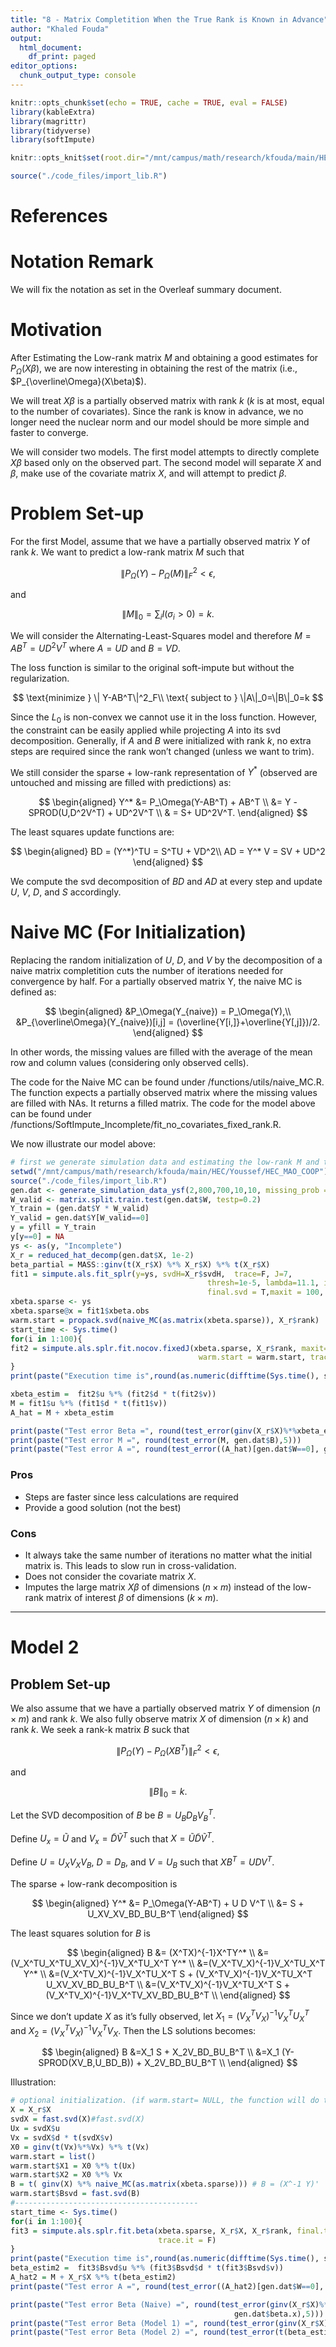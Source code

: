 ```yaml
---
title: "8 - Matrix Completition When the True Rank is Known in Advance"
author: "Khaled Fouda"
output:
  html_document:
    df_print: paged
editor_options:
  chunk_output_type: console
---
```




```r
knitr::opts_chunk$set(echo = TRUE, cache = TRUE, eval = FALSE)
library(kableExtra)
library(magrittr)
library(tidyverse)
library(softImpute)

knitr::opts_knit$set(root.dir="/mnt/campus/math/research/kfouda/main/HEC/Youssef/HEC_MAO_COOP/")
```


```r
source("./code_files/import_lib.R")
```

# References



# Notation Remark

We will fix the notation as set in the Overleaf summary document. 



# Motivation

After Estimating the Low-rank matrix $M$ and obtaining a good estimates for $P_\Omega(X\beta)$, we are now interesting in obtaining the rest of the matrix (i.e., $P_{\overline\Omega}(X\beta)$).

We will treat $X \beta$ is a partially observed matrix with rank $k$ ($k$ is at most, equal to the number of covariates). Since the rank is know in advance, we no longer need the nuclear norm and our model should be more simple and faster to converge.

We will consider two models. The first model attempts to directly complete $X \beta$ based only on the observed part. The second model will separate $X$ and $\beta$, make use of the covariate matrix $X$, and will attempt to predict $\beta$.

# Problem Set-up

For the first Model, assume that we have a partially observed matrix $Y$ of rank $k$. We want to predict a low-rank matrix $M$ such that 

$$
\| P_\Omega(Y)-P_\Omega(M) \|^2_F < \epsilon,
$$

and

$$
\| M\|_0 = \sum_i I(\sigma_i>0) = k.
$$

We will consider the Alternating-Least-Squares model and therefore $M=AB^T=UD^2V^T$ where $A=UD$ and $B=VD$.

The loss function is similar to the original soft-impute but without the regularization.

$$
\text{minimize     } \| Y-AB^T\|^2_F\\ \text{      subject to } \|A\|_0=\|B\|_0=k
$$

Since the $L_0$ is non-convex we cannot use it in the loss function. However, the constraint can be easily applied while projecting $A$ into its svd decomposition.  Generally, if $A$ and $B$ were initialized with rank $k$, no extra steps are required since the rank won't changed (unless we want to trim).

We still consider the sparse + low-rank representation of $Y^*$ (observed are untouched and missing are filled with predictions) as:

$$
\begin{aligned}
Y^* &= P_\Omega(Y-AB^T) + AB^T \\
&= Y - SPROD(U,D^2V^T) + UD^2V^T \\
& = S+ UD^2V^T.
\end{aligned}
$$

The least squares update functions are:

$$
\begin{aligned}
BD = (Y^*)^TU  = S^TU + VD^2\\
AD = Y^* V = SV + UD^2
\end{aligned}
$$

We compute the svd decomposition of $BD$ and $AD$ at every step and update $U$, $V$, $D$, and $S$ accordingly.

# Naive MC (For Initialization)

Replacing the random initialization of $U$, $D$, and $V$ by the decomposition of a naive matrix completition cuts the number of iterations needed for convergence by half. For a partially observed matrix Y, the naive MC is defined as:

$$
\begin{aligned}
&P_\Omega(Y_{naive}) = P_\Omega(Y),\\
&P_{\overline\Omega}(Y_{naive})[i,j] = (\overline{Y[i,]}+\overline{Y[,j]})/2.
\end{aligned}
$$

In other words, the missing values are filled with the average of the mean row and column values (considering only observed cells).

The code for the Naive MC can be found under /functions/utils/naive_MC.R. The function expects a partially observed matrix where the missing values are filled with NAs. It returns a filled matrix.
The code for the model above can be found under /functions/SoftImpute_Incomplete/fit_no_covariates_fixed_rank.R.


We now illustrate our model above:


```r

# first we generate simulation data and estimating the low-rank M and the observed Xbeta
setwd("/mnt/campus/math/research/kfouda/main/HEC/Youssef/HEC_MAO_COOP")
source("./code_files/import_lib.R")
gen.dat <- generate_simulation_data_ysf(2,800,700,10,10, missing_prob = 0.9,coll=T)
W_valid <- matrix.split.train.test(gen.dat$W, testp=0.2)
Y_train = (gen.dat$Y * W_valid)
Y_valid = gen.dat$Y[W_valid==0]
y = yfill = Y_train
y[y==0] = NA
ys <- as(y, "Incomplete")
X_r = reduced_hat_decomp(gen.dat$X, 1e-2)
beta_partial = MASS::ginv(t(X_r$X) %*% X_r$X) %*% t(X_r$X)
fit1 = simpute.als.fit_splr(y=ys, svdH=X_r$svdH,  trace=F, J=7,
                                            thresh=1e-5, lambda=11.1, init = "naive",
                                            final.svd = T,maxit = 100, warm.start = NULL,Px = beta_partial)
xbeta.sparse <- ys
xbeta.sparse@x = fit1$xbeta.obs
warm.start = propack.svd(naive_MC(as.matrix(xbeta.sparse)), X_r$rank)
start_time <- Sys.time()
for(i in 1:100){
fit2 = simpute.als.splr.fit.nocov.fixedJ(xbeta.sparse, X_r$rank, maxit=200, final.trim = F,thresh=1e-5,
                                          warm.start = warm.start, trace.it=F, return_obj = F)
}
print(paste("Execution time is",round(as.numeric(difftime(Sys.time(), start_time,units = "secs")),2), "seconds"))

xbeta_estim =  fit2$u %*% (fit2$d * t(fit2$v))
M = fit1$u %*% (fit1$d * t(fit1$v))
A_hat = M + xbeta_estim

print(paste("Test error Beta =", round(test_error(ginv(X_r$X)%*%xbeta_estim, gen.dat$beta.x),5)))
print(paste("Test error M =", round(test_error(M, gen.dat$B),5)))
print(paste("Test error A =", round(test_error((A_hat)[gen.dat$W==0], gen.dat$A[gen.dat$W==0]),5)))
```

### Pros

- Steps are faster since less calculations are required
- Provide a good solution (not the best)

### Cons

- It always take the same number of iterations no matter what the initial matrix is. This leads to slow run in cross-validation.
- Does not consider the covariate matrix $X$.
- Imputes the large matrix $X\beta$ of dimensions $(n\times m)$ instead of the low-rank matrix of interest $\beta$ of dimensions $(k \times m)$.


-------------------------------------

# Model 2


## Problem Set-up

We also assume that we have a partially observed matrix $Y$ of dimension $(n \times m)$ and rank $k$. We also fully observe matrix $X$ of dimension $(n\times k)$ and rank $k$. We seek a rank-k matrix $B$ suck that

$$
\| P_\Omega(Y) - P_\Omega(XB^T)\|^2_F < \epsilon,
$$

and 

$$
\|B\|_0 = k.
$$

Let the SVD decomposition of $B$ be $B=U_BD_BV_B^T$.


Define $U_x = \tilde{U}$ and $V_x = \tilde{D} \tilde{V}^T$ such that $X = \tilde{U}\tilde{D}\tilde{V}^T$.

Define $U = U_X V_X V_B$, $D=D_B$, and $V = U_B$ such that $XB^T = U D V^T$.

The sparse + low-rank decomposition is

$$
\begin{aligned}
Y^* &= P_\Omega(Y-AB^T) + U D V^T \\
 &= S + U_XV_XV_BD_BU_B^T  
\end{aligned}
$$

The least squares solution for $B$ is

$$
\begin{aligned}
B &= (X^TX)^{-1}X^TY^* \\
&=(V_X^TU_X^TU_XV_X)^{-1}V_X^TU_X^T Y^* \\
&=(V_X^TV_X)^{-1}V_X^TU_X^T Y^* \\
&=(V_X^TV_X)^{-1}V_X^TU_X^T S + 
(V_X^TV_X)^{-1}V_X^TU_X^T U_XV_XV_BD_BU_B^T  \\
&=(V_X^TV_X)^{-1}V_X^TU_X^T S + 
(V_X^TV_X)^{-1}V_X^TV_XV_BD_BU_B^T  \\
\end{aligned}
$$

Since we don't update $X$ as it's fully observed, let $X_1=(V_X^TV_X)^{-1}V_X^TU_X^T$ and $X_2=(V_X^TV_X)^{-1}V_X^TV_X$. Then the LS solutions becomes:



$$
\begin{aligned}
B &=X_1 S + X_2V_BD_BU_B^T  \\
&=X_1 (Y-SPROD(XV_B,U_BD_B)) + X_2V_BD_BU_B^T  \\
\end{aligned}
$$




Illustration:


```r
# optional initialization. (if warm.start= NULL, the function will do this)
X = X_r$X
svdX = fast.svd(X)#fast.svd(X)
Ux = svdX$u
Vx = svdX$d * t(svdX$v)
X0 = ginv(t(Vx)%*%Vx) %*% t(Vx)
warm.start = list()
warm.start$X1 = X0 %*% t(Ux)
warm.start$X2 = X0 %*% Vx
B = t( ginv(X) %*% naive_MC(as.matrix(xbeta.sparse))) # B = (X^-1 Y)'
warm.start$Bsvd = fast.svd(B)
#-----------------------------------------
start_time <- Sys.time()
for(i in 1:100){
fit3 = simpute.als.splr.fit.beta(xbeta.sparse, X_r$X, X_r$rank, final.trim = F,warm.start = warm.start,
                                 trace.it = F)
}
print(paste("Execution time is",round(as.numeric(difftime(Sys.time(), start_time,units = "secs")),2), "seconds"))
beta_estim2 =  fit3$Bsvd$u %*% (fit3$Bsvd$d * t(fit3$Bsvd$v))
A_hat2 = M + X_r$X %*% t(beta_estim2)
print(paste("Test error A =", round(test_error((A_hat2)[gen.dat$W==0], gen.dat$A[gen.dat$W==0]),5)))

print(paste("Test error Beta (Naive) =", round(test_error(ginv(X_r$X)%*%naive_MC(as.matrix(xbeta.sparse)),
                                                  gen.dat$beta.x),5)))
print(paste("Test error Beta (Model 1) =", round(test_error(ginv(X_r$X)%*%xbeta_estim, gen.dat$beta.x),5)))
print(paste("Test error Beta (Model 2) =", round(test_error(t(beta_estim2), gen.dat$beta.x),5)))
```
